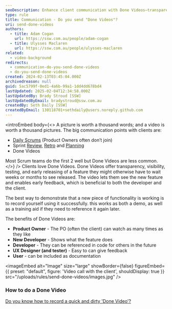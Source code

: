 ```yaml
---
seoDescription: Enhance client communication with Done Videos—transparent, early-release feature demos fostering collaboration.
type: rule
title: Communication - Do you send "Done Videos"?
uri: send-done-videos
authors:
  - title: Adam Cogan
    url: https://ssw.com.au/people/adam-cogan
  - title: Ulysses Maclaren
    url: https://ssw.com.au/people/ulysses-maclaren
related:
  - video-background
redirects:
  - communication-do-you-send-done-videos
  - do-you-send-done-videos
created: 2024-02-13T03:45:04.000Z
archivedreason: null
guid: 5ac5799f-0ed1-4a6b-99a1-1dd4dd678bd4
lastUpdated: 2025-02-04T12:34:58.000Z
lastUpdatedBy: Brady Stroud [SSW]
lastUpdatedByEmail: bradystroud@ssw.com.au
createdBy: Seth Daily [SSW]
createdByEmail: 130118701+sethdaily@users.noreply.github.com
---
```


<introEmbed
  body={<>
A picture is worth a thousand words; and a video is worth a thousand pictures. The big communication points with clients are:

* [Daily Scrums](/methodology-daily-scrums) (Product Owners often don’t join)
* Sprint [Review](/what-happens-at-a-sprint-review-meeting), [Retro](/what-happens-at-retro-meetings) and [Planning](/what-happens-at-a-sprint-planning-meeting)
* Done Videos

Most Scrum teams do the first 2 well but Done Videos are less common.
  </>}
/>
Clients love Done Videos. Done Videos offer transparency, visibility, testing, and early releasing of a feature they might otherwise have to wait weeks or months to see released. The video lets them see the new feature and enables early feedback, which is beneficial to both the developer and the client.

The best way to demonstrate that a new piece of functionality is working is to record yourself using it successfully. this works as both a demo, as well as a training aid if they need to reference it again later.

The benefits of Done Videos are:

* **Product Owner** - The PO (often the client) can watch as many times as they like
* **New Developer** - Shows what the feature does
* **Developer** - They can be referenced in code for others in the future
* **UX Designer (and tester)** - Easy to can give feedback
* **User** - can be included as documentation


<imageEmbed
  alt="Image"
  size="large"
  showBorder={false}
  figureEmbed={{
    preset: "default",
    figure: 'Video call with the client',
    shouldDisplay: true
  }}
  src="/uploads/rules/send-done-videos/images.jpg"
/>

### How to do a Done Video

[Do you know how to record a quick and dirty 'Done Video'?](/record-a-quick-and-dirty-done-video)
